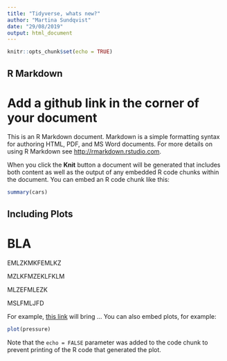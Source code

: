 ```yaml
---
title: "Tidyverse, whats new?"
author: "Martina Sundqvist"
date: "29/08/2019"
output: html_document
---
```


```r
knitr::opts_chunk$set(echo = TRUE)
```

## R Markdown

# Add a github link in the corner of your document {#github-link}


This is an R Markdown document. Markdown is a simple formatting syntax for authoring HTML, PDF, and MS Word documents. For more details on using R Markdown see <http://rmarkdown.rstudio.com>.

When you click the **Knit** button a document will be generated that includes both content as well as the output of any embedded R code chunks within the document. You can embed an R code chunk like this:

```r
summary(cars)
```

## Including Plots

# BLA


EMLZKMKFEMLKZ

MZLKFMZEKLFKLM

MLZEFMLEZK

MSLFMLJFD

For example, [this link](#github-link) will bring ...
You can also embed plots, for example:

```r
plot(pressure)
```

Note that the `echo = FALSE` parameter was added to the code chunk to prevent printing of the R code that generated the plot.
